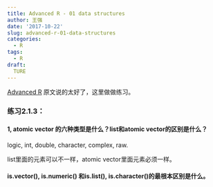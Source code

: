 ```yaml
---
title: Advanced R - 01 data structures
author: 王强
date: '2017-10-22'
slug: advanced-r-01-data-structures
categories:
  - R
tags:
  - R
draft:
  TURE
---
```


[Advanced R](https://adv-r.hadley.nz/data-structures) 原文说的太好了，这里做做练习。

### 练习2.1.3：

#### 1, atomic vector 的六种类型是什么？list和atomic vector的区别是什么？

logic, int, double, character, complex, raw.

list里面的元素可以不一样，atomic vector里面元素必须一样。

#### is.vector(), is.numeric() 和is.list(), is.character()的最根本区别是什么。


